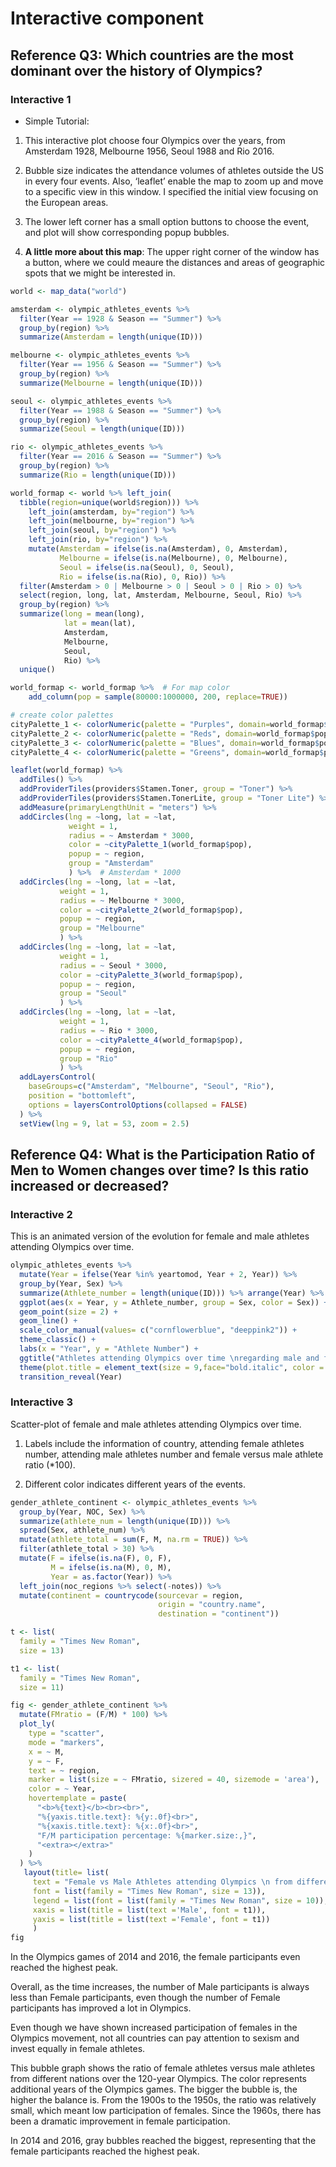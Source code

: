 # Interactive component

## Reference Q3: Which countries are the most dominant over the history of Olympics?

### Interactive 1

- Simple Tutorial:

1. This interactive plot choose four Olympics over the years, from Amsterdam 1928, Melbourne 1956, Seoul 1988 and Rio 2016. 

2. Bubble size indicates the attendance volumes of athletes outside the US in every four events. Also, 'leaflet' enable the map to zoom up and move to a specific view in this window. I specified the initial view focusing on the European areas.

3. The lower left corner has a small option buttons to choose the event, and plot will show corresponding popup bubbles. 

4. **A little more about this map**: The upper right corner of the window has a button, where we could meaure the distances and areas of geographic spots that we might be interested in.


```r
world <- map_data("world")

amsterdam <- olympic_athletes_events %>% 
  filter(Year == 1928 & Season == "Summer") %>%
  group_by(region) %>%
  summarize(Amsterdam = length(unique(ID))) 

melbourne <- olympic_athletes_events %>% 
  filter(Year == 1956 & Season == "Summer") %>%
  group_by(region) %>%
  summarize(Melbourne = length(unique(ID))) 

seoul <- olympic_athletes_events %>% 
  filter(Year == 1988 & Season == "Summer") %>%
  group_by(region) %>%
  summarize(Seoul = length(unique(ID)))

rio <- olympic_athletes_events %>% 
  filter(Year == 2016 & Season == "Summer") %>%
  group_by(region) %>%
  summarize(Rio = length(unique(ID)))

world_formap <- world %>% left_join(
  tibble(region=unique(world$region))) %>% 
    left_join(amsterdam, by="region") %>%
    left_join(melbourne, by="region") %>%
    left_join(seoul, by="region") %>%
    left_join(rio, by="region") %>%
    mutate(Amsterdam = ifelse(is.na(Amsterdam), 0, Amsterdam),
           Melbourne = ifelse(is.na(Melbourne), 0, Melbourne),
           Seoul = ifelse(is.na(Seoul), 0, Seoul),
           Rio = ifelse(is.na(Rio), 0, Rio)) %>%
  filter(Amsterdam > 0 | Melbourne > 0 | Seoul > 0 | Rio > 0) %>%
  select(region, long, lat, Amsterdam, Melbourne, Seoul, Rio) %>%
  group_by(region) %>%
  summarize(long = mean(long),
            lat = mean(lat),
            Amsterdam, 
            Melbourne,
            Seoul,
            Rio) %>%
  unique() 

world_formap <- world_formap %>%  # For map color
    add_column(pop = sample(80000:1000000, 200, replace=TRUE))

# create color palettes
cityPalette_1 <- colorNumeric(palette = "Purples", domain=world_formap$pop )
cityPalette_2 <- colorNumeric(palette = "Reds", domain=world_formap$pop)
cityPalette_3 <- colorNumeric(palette = "Blues", domain=world_formap$pop)
cityPalette_4 <- colorNumeric(palette = "Greens", domain=world_formap$pop)

leaflet(world_formap) %>% 
  addTiles() %>%
  addProviderTiles(providers$Stamen.Toner, group = "Toner") %>%
  addProviderTiles(providers$Stamen.TonerLite, group = "Toner Lite") %>%
  addMeasure(primaryLengthUnit = "meters") %>%
  addCircles(lng = ~long, lat = ~lat,
             weight = 1,
             radius = ~ Amsterdam * 3000, 
             color = ~cityPalette_1(world_formap$pop),
             popup = ~ region,
             group = "Amsterdam"
             ) %>%  # Amsterdam * 1000 
  addCircles(lng = ~long, lat = ~lat,
           weight = 1,
           radius = ~ Melbourne * 3000,
           color = ~cityPalette_2(world_formap$pop),
           popup = ~ region,
           group = "Melbourne"
           ) %>%
  addCircles(lng = ~long, lat = ~lat,
           weight = 1,
           radius = ~ Seoul * 3000, 
           color = ~cityPalette_3(world_formap$pop),
           popup = ~ region,
           group = "Seoul"
           ) %>%
  addCircles(lng = ~long, lat = ~lat,
           weight = 1,
           radius = ~ Rio * 3000, 
           color = ~cityPalette_4(world_formap$pop),
           popup = ~ region,
           group = "Rio"
           ) %>%
  addLayersControl(
    baseGroups=c("Amsterdam", "Melbourne", "Seoul", "Rio"),
    position = "bottomleft",
    options = layersControlOptions(collapsed = FALSE)
  ) %>%
  setView(lng = 9, lat = 53, zoom = 2.5)
```


## Reference Q4: What is the Participation Ratio of Men to Women changes over time? Is this ratio increased or decreased?

### Interactive 2

This is an animated version of the evolution for female and male athletes attending Olympics over time.

```r
olympic_athletes_events %>% 
  mutate(Year = ifelse(Year %in% yeartomod, Year + 2, Year)) %>%
  group_by(Year, Sex) %>%
  summarize(Athlete_number = length(unique(ID))) %>% arrange(Year) %>% 
  ggplot(aes(x = Year, y = Athlete_number, group = Sex, color = Sex)) + 
  geom_point(size = 2) + 
  geom_line() + 
  scale_color_manual(values= c("cornflowerblue", "deeppink2")) + 
  theme_classic() + 
  labs(x = "Year", y = "Athlete Number") +
  ggtitle("Athletes attending Olympics over time \nregarding male and female athletes") + 
  theme(plot.title = element_text(size = 9,face="bold.italic", color = "red3")) + 
  transition_reveal(Year)
```

### Interactive 3

Scatter-plot of female and male athletes attending Olympics over time.

1. Labels include the information of country, attending female athletes number, attending male athletes number and female versus male athlete ratio (*100). 

2. Different color indicates different years of the events.


```r
gender_athlete_continent <- olympic_athletes_events %>% 
  group_by(Year, NOC, Sex) %>%
  summarize(athlete_num = length(unique(ID))) %>%
  spread(Sex, athlete_num) %>%
  mutate(athlete_total = sum(F, M, na.rm = TRUE)) %>% 
  filter(athlete_total > 30) %>%
  mutate(F = ifelse(is.na(F), 0, F),
         M = ifelse(is.na(M), 0, M), 
         Year = as.factor(Year)) %>%
  left_join(noc_regions %>% select(-notes)) %>%
  mutate(continent = countrycode(sourcevar = region,
                                 origin = "country.name",
                                 destination = "continent"))

t <- list(
  family = "Times New Roman",
  size = 13)

t1 <- list(
  family = "Times New Roman",
  size = 11)

fig <- gender_athlete_continent %>%
  mutate(FMratio = (F/M) * 100) %>%
  plot_ly(
    type = "scatter",
    mode = "markers",
    x = ~ M,
    y = ~ F,
    text = ~ region,
    marker = list(size = ~ FMratio, sizered = 40, sizemode = 'area'),
    color = ~ Year,
    hovertemplate = paste(
      "<b>%{text}</b><br><br>",
      "%{yaxis.title.text}: %{y:.0f}<br>",
      "%{xaxis.title.text}: %{x:.0f}<br>",
      "F/M participation percentage: %{marker.size:,}",
      "<extra></extra>"
    ) 
  ) %>%
   layout(title= list(
     text = "Female vs Male Athletes attending Olympics \n from different Nations over the Year", 
     font = list(family = "Times New Roman", size = 13)),
     legend = list(font = list(family = "Times New Roman", size = 10)),
     xaxis = list(title = list(text ='Male', font = t1)),
     yaxis = list(title = list(text ='Female', font = t1))
     )
fig

```

In the Olympics games of 2014 and 2016, the female participants even reached the highest peak.

Overall, as the time increases, the number of Male participants is always less than Female participants, even though the number of Female participants has improved a lot in Olympics.

Even though we have shown increased participation of females in the Olympics movement, not all countries can pay attention to sexism and invest equally in female athletes.

This bubble graph shows the ratio of female athletes versus male athletes from different nations over the 120-year Olympics. The color represents additional years of the Olympics games. The bigger the bubble is, the higher the balance is.
From the 1900s to the 1950s, the ratio was relatively small, which meant low participation of females. Since the 1960s, there has been a dramatic improvement in female participation.

In 2014 and 2016, gray bubbles reached the biggest, representing that the female participants reached the highest peak.


